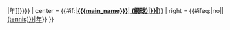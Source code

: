 {{succession links|bullets=yes
| left = {{#ifeq:{{{edition|}}}|1st||{{#ifeq:{{{before_year|}}}|no||[[{{{before_year}}}年{{{before_name}}} {{#ifexist:{{{before_year}}}年{{{before_name}}} (網球)|(網球)}}|{{{before_year}}}年]]}}}}
| center = {{#if:{{{main_name|}}}|'''[[{{{main_name}}}]]'''|'''[[{{#ifexist: {{{event}}} (網球)|{{{event}}} (網球)|{{{event}}}}}|{{{event}}}]]'''}}
| right = {{#ifeq:{{{after_year|}}}|no||[[{{{after_year}}}年{{{after_name}}} {{#ifexist:{{{after_year}}}年{{{after_name}}} (tennis)|(tennis)}}|{{{after_year}}}年]]}}
}}